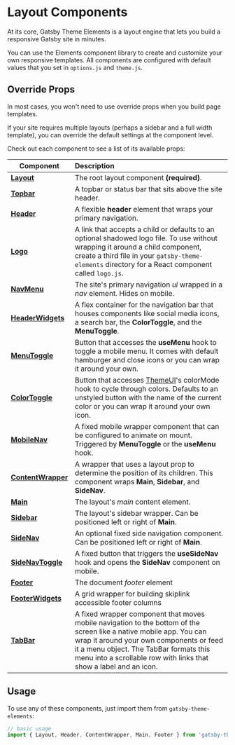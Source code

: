 
# Layout Components

At its core, Gatsby Theme Elements is a layout engine that lets you build a responsive Gatsby site in minutes.

You can use the Elements component library to create and customize your own responsive templates. All components are configured with default values that you set in `options.js` and `theme.js`.

## Override Props

In most cases, you won't need to use override props when you build page templates.

If your site requires multiple layouts (perhaps a sidebar and a full width template), you can override the default settings at the component level.

Check out each component to see a list of its available props:

| Component                                         | Description                                                                                                                                                                                                                                                                    |
| ------------------------------------------------- | :----------------------------------------------------------------------------------------------------------------------------------------------------------------------------------------------------------------------------------------------------------------------------- |
| [**Layout**](/components/layout)                  | The root layout component **(required)**.                                                                                                                                                                                                                                      |
| [**Topbar**](/components/topbar)                  | A topbar or status bar that sits above the site header.                                                                                                                                                                                                                        |
| [**Header**](/components/header)                  | A flexible **header** element that wraps your primary navigation.                                                                                                                                                                                                              |
| [**Logo**](/components/logo)                      | A link that accepts a child or defaults to an optional shadowed logo file. To use <Logo /> without wrapping it around a child component, create a third file in your `gatsby-theme-elements` directory for a React component called `logo.js`.                                 |
| [**NavMenu**](/components/nav-menu)               | The site's primary navigation _ul_ wrapped in a _nav_ element. Hides on mobile.                                                                                                                                                                                                |
| [**HeaderWidgets**](/components/header-widgets)   | A flex container for the navigation bar that houses components like social media icons, a search bar, the **ColorToggle**, and the **MenuToggle**.                                                                                                                             |
| [**MenuToggle**](/components/menu-toggle)         | Button that accesses the **useMenu** hook to toggle a mobile menu. It comes with default hamburger and close icons or you can wrap it around your own.                                                                                                                         |
| [**ColorToggle** ](/components/color-toggle)      | Button that accesses [ThemeUI](https://theme-ui.com/)'s colorMode hook to cycle through colors. Defaults to an unstyled button with the name of the current color or you can wrap it around your own icon.                                                                     |
| [**MobileNav**](/components/mobile-nav)           | A fixed mobile wrapper component that can be configured to animate on mount. Triggered by **MenuToggle** or the **useMenu** hook.                                                                                                                                              |
| [**ContentWrapper**](/components/content-wrapper) | A wrapper that uses a layout prop to determine the position of its children. This component wraps **Main**, **Sidebar**, and **SideNav**.                                                                                                                                      |
| [**Main**](/components/main)                      | The layout's _main_ content element.                                                                                                                                                                                                                                           |
| [**Sidebar**](/components/sidebar)                | The layout's sidebar wrapper. Can be positioned left or right of **Main**.                                                                                                                                                                                                     |
| [**SideNav**](/components/side-nav)               | An optional fixed side navigation component. Can be positioned left or right of **Main**.                                                                                                                                                                                      |
| [**SideNavToggle**](/components/side-nav-toggle)  | A fixed button that triggers the **useSideNav** hook and opens the **SideNav** component on mobile.                                                                                                                                                                            |
| [**Footer**](/components/footer)                  | The document _footer_ element                                                                                                                                                                                                                                                  |
| [**FooterWidgets**](/components/footer-widgets)   | A grid wrapper for building skiplink accessible footer columns                                                                                                                                                                                                                 |
| [**TabBar**](/components/tab-bar)                 | A fixed wrapper component that moves mobile navigation to the bottom of the screen like a native mobile app. You can wrap it around your own components or feed it a menu object. The TabBar formats this menu into a scrollable row with links that show a label and an icon. |

## Usage

To use any of these components, just import them from `gatsby-theme-elements`:

```jsx
// basic usage
import { Layout, Header, ContentWrapper, Main, Footer } from 'gatsby-theme-elements`

```

<PageLink path="/components/layout" label="Layout" />
